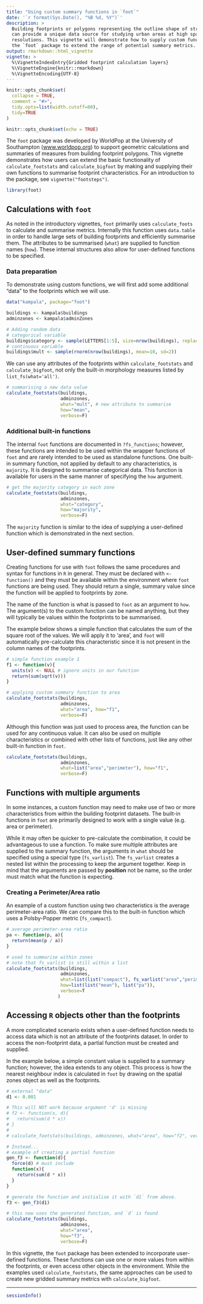 ```yaml
---
title: "Using custom summary functions in `foot`"
date: '`r format(Sys.Date(), "%B %d, %Y")`'
description: >
  Building footprints or polygons representing the outline shape of structures
  can provide a unique data source for studying urban areas at high spatial
  resolutions. This vignette will demonstrate how to supply custom functions to
  the `foot` package to extend the range of potential summary metrics.
output: rmarkdown::html_vignette
vignette: >
  %\VignetteIndexEntry{Gridded footprint calculation layers}
  %\VignetteEngine{knitr::rmarkdown}
  %\VignetteEncoding{UTF-8}
---
```


```r
knitr::opts_chunk$set(
  collapse = TRUE,
  comment = "#>",
  tidy.opts=list(width.cutoff=80), 
  tidy=TRUE
)
```

```r
knitr::opts_chunk$set(echo = TRUE)
```

The `foot` package was developed by WorldPop at the University of Southampton
([www.worldpop.org](https://www.worldpop.org)) to support geometric calculations
and summaries of measures from building footprint polygons. This vignette
demonstrates how users can extend the basic functionality of
`calculate_footstats` and `calculate_bigfoot` by making and supplying their own
functions to summarise footprint characteristics. For an introduction to the
package, see `vignette("footsteps")`.

```r
library(foot)
```

## Calculations with `foot`

As noted in the introductory vignettes, `foot` primarily uses `calculate_foots`
to calculate and summarise metrics. Internally this function uses `data.table`
in order to handle large sets of building footprints and efficiently summarise
them. The attributes to be summarised (`what`) are supplied to function names
(`how`). These internal structures also allow for user-defined functions to be
specified.

### Data preparation

To demonstrate using custom functions, we will first add some additional "data"
to the footprints which we will use.

```r
data("kampala", package="foot")

buildings <- kampala$buildings
adminzones <- kampala$adminZones

# Adding random data
# categorical variable
buildings$category <- sample(LETTERS[1:5], size=nrow(buildings), replace=T)
# continuous variable
buildings$mult <- sample(rnorm(nrow(buildings), mean=10, sd=2))
```

We can use any attributes of the footprints within `calculate_footstats` and
`calculate_bigfoot`, not only the built-in morphology measures listed by
`list_fs(what='all')`.

```r
# summarising a new data value
calculate_footstats(buildings,
                    adminzones,
                    what="mult", # new attribute to summarise
                    how="mean",
                    verbose=F)
```

### Additional built-in functions

The internal `foot` functions are documented in `?fs_functions`; however, these
functions are intended to be used within the wrapper functions of `foot` and are
rarely intended to be used as standalone functions. One built-in summary
function, not applied by default to any characteristics, is `majority`. It is
designed to summarise categorical data. This function is available for users in
the same manner of specifying the `how` argument.

```r
# get the majority category in each zone
calculate_footstats(buildings, 
                    adminzones, 
                    what="category", 
                    how="majority", 
                    verbose=F)
```

The `majority` function is similar to the idea of supplying a user-defined
function which is demonstrated in the next section.

## User-defined summary functions

Creating functions for use with `foot` follows the same procedures and syntax
for functions in `R` in general. They must be declared with `<- function()` and
they must be available within the environment where `foot` functions are being
used. They should return a single, summary value since the function will be
applied to footprints by zone.

The name of the function is what is passed to `foot` as an argument to `how`.
The argument(s) to the custom function can be named anything, but they will
typically be values within the footprints to be summarised.

The example below shows a simple function that calculates the sum of the square
root of the values. We will apply it to 'area', and `foot` will automatically
pre-calculate this characteristic since it is not present in the column names of
the footprints.

```r
# simple function example 1
f1 <- function(v){
  units(v) <- NULL # ignore units in our function
  return(sum(sqrt(v)))
}

# applying custom summary function to area
calculate_footstats(buildings,
                    adminzones,
                    what="area", how="f1",
                    verbose=F)
```

Although this function was just used to process area, the function can be used
for any continuous value. It can also be used on multiple characteristics or
combined with other lists of functions, just like any other built-in function in
`foot`.

```r
calculate_footstats(buildings,
                    adminzones,
                    what=list("area","perimeter"), how="f1",
                    verbose=F)
```

## Functions with multiple arguments

In some instances, a custom function may need to make use of two or more
characteristics from within the building footprint datasets. The built-in
functions in `foot` are primarily designed to work with a single value (e.g.
area or perimeter).

While it may often be quicker to pre-calculate the combination, it could be
advantageous to use a function. To make sure multiple attributes are supplied to
the summary function, the arguments in `what` should be specified using a
special type (`fs_varlist`). The `fs_varlist` creates a nested list within the
processing to keep the argument together. Keep in mind that the arguments are
passed by **position** not be name, so the order must match what the function is
expecting.

### Creating a Perimeter/Area ratio

An example of a custom function using two characteristics is the average
perimeter-area ratio. We can compare this to the built-in function which uses a
Polsby-Popper metric (`fs_compact`).

```r
# average perimeter-area ratio
pa <- function(p, a){
  return(mean(p / a))
}

# used to summarise within zones
# note that fs_varlist is still within a list
calculate_footstats(buildings,
                    adminzones,
                    what=list(list("compact"), fs_varlist("area","perimeter")),
                    how=list(list("mean"), list("pa")),
                    verbose=T
                   )
```

## Accessing `R` objects other than the footprints

A more complicated scenario exists when a user-defined function needs to access
data which is not an attribute of the footprints dataset. In order to access the
non-footprint data, a partial function must be created and supplied.

In the example below, a simple constant value is supplied to a summary function;
however, the idea extends to any object. This process is how the nearest
neighbour index is calculated in `foot` by drawing on the spatial zones object
as well as the footprints.
```r
# external "data"
d1 <- 0.001

# This will NOT work because argument 'd' is missing
# f2 <- function(x, d){
#   return(sum(d * x))
# }
# 
# calculate_footstats(buildings, adminzones, what="area", how="f2", verbose=T)

# Instead...
# example of creating a partial function
gen_f3 <- function(d){
  force(d) # must include
  function(x){
    return(sum(d * x))
  }
}

# generate the function and initialise it with `d1` from above.
f3 <- gen_f3(d1)

# this now uses the generated function, and `d` is found
calculate_footstats(buildings, 
                    adminzones, 
                    what="area", 
                    how="f3", 
                    verbose=F)
```

In this vignette, the `foot` package has been extended to incorporate
user-defined functions. These functions can use one or more values from within
the footprints, or even access other objects in the environment. While the
examples used `calculate_footstats`, the same approaches can be used to create
new gridded summary metrics with `calculate_bigfoot`.

***
```r
sessionInfo()
```
